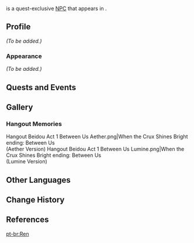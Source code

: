 {{Meta
<!-- REMOVE THIS TEMPLATE AFTER ADDING MISSING INFO -->
|missing_NPC_profile  = yes
}}
{{Character Infobox
|type             = Quest NPC
|image            = NPC Ren.png
|region           = Liyue
|location         = Liyue
|voiceEN          = [https://www.alanmgabay.com Alan Gabay]<ref>Twitter: [https://twitter.com/TheTAlantGabay/status/1469373778232758274 EN VA Self Announcement]</ref>
}}
{{Lang|'''Ren'''|zh=阿仁|zh_rm=Ā Rén}} is a quest-exclusive [[NPC]] that appears in {{Quest|When the Crux Shines Bright}}.
<!--
==Location==
<gallery>
NPC Location Ren.png|Ren's location
NPC Location Ren Context.png|Additional context
</gallery>
-->
==Profile==
<!-- detailed story/lore information goes here -->
''(To be added.)''

===Appearance===
''(To be added.)''

==Quests and Events==
{{Quests and Events}}

==Gallery==
===Hangout Memories===
<gallery>
Hangout Beidou Act 1 Between Us Aether.png|When the Crux Shines Bright ending: Between Us<br>(Aether Version)
Hangout Beidou Act 1 Between Us Lumine.png|When the Crux Shines Bright ending: Between Us<br>(Lumine Version)
</gallery>

==Other Languages==
{{Other Languages
|default_hidden = 1
|en      = Ren
|zhs     = 阿仁
|zhs_rm  = Ā Rén
|zht     = 阿仁
|zht_rm  = Ā Rén
|ja      = 仁
|ja_rm   = Jin{{Assumed}}
|ko      = 인후
|es      = Ren
|fr      = Ren
|ru      = Жэнь
|th      = Ren
|vi      = Ren
|de      = Ren
|id      = Ren
|pt      = Ren
|tr      = Ren
|it      = Ren
}}

==Change History==
{{Change History|2.3}}

==References==
{{Reflist}}

[[pt-br:Ren]]